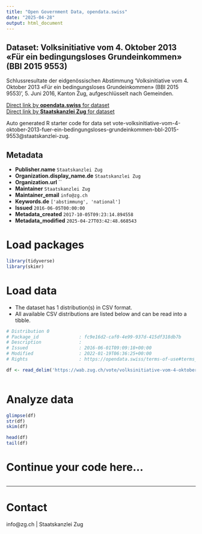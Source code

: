 ```yaml
---
title: "Open Government Data, opendata.swiss"
date: "2025-04-28"
output: html_document
---
```


## Dataset: Volksinitiative vom 4. Oktober 2013 «Für ein bedingungsloses Grundeinkommen» (BBl 2015 9553)

Schlussresultate der eidgenössischen Abstimmung 'Volksinitiative vom 4. Oktober 2013 «Für ein bedingungsloses Grundeinkommen» (BBl 2015 9553)', 5. Juni 2016, Kanton Zug, aufgeschlüsselt nach Gemeinden.

[Direct link by **opendata.swiss** for dataset](https://opendata.swiss/de/dataset/volksinitiative-vom-4-oktober-2013-fur-ein-bedingungsloses-grundeinkommen-bbl-2015-9553)<br>
[Direct link by **Staatskanzlei Zug** for dataset](https://wab.zug.ch/vote/volksinitiative-vom-4-oktober-2013-fuer-ein-bedingungsloses-grundeinkommen-bbl-2015-9553/data)

Auto generated R starter code for data set vote-volksinitiative-vom-4-oktober-2013-fuer-ein-bedingungsloses-grundeinkommen-bbl-2015-9553@staatskanzlei-zug.

## Metadata

- **Publisher.name** `Staatskanzlei Zug`
- **Organization.display_name.de** `Staatskanzlei Zug`
- **Organization.url** ``
- **Maintainer** `Staatskanzlei Zug`
- **Maintainer_email** `info@zg.ch`
- **Keywords.de** `['abstimmung', 'national']`
- **Issued** `2016-06-05T00:00:00`
- **Metadata_created** `2017-10-05T09:23:14.894558`
- **Metadata_modified** `2025-04-27T03:42:48.668543`


# Load packages

```r

library(tidyverse)
library(skimr)

```

# Load data

-   The dataset has 1 distribution(s) in CSV format.
-   All available CSV distributions are listed below and can be read into a tibble.

```r

# Distribution 0
# Package_id               : fc9e16d2-caf0-4e99-937d-415df318db7b
# Description              : 
# Issued                   : 2016-06-01T09:09:18+00:00
# Modified                 : 2022-01-19T06:36:25+00:00
# Rights                   : https://opendata.swiss/terms-of-use#terms_by

df <- read_delim('https://wab.zug.ch/vote/volksinitiative-vom-4-oktober-2013-fuer-ein-bedingungsloses-grundeinkommen-bbl-2015-9553/data-csv')



```

# Analyze data

```r

glimpse(df)
str(df)
skim(df)

head(df)
tail(df)

```

# Continue your code here...

```r

```

------------------------------------------------------------------------

# Contact

info@zg.ch | Staatskanzlei Zug
